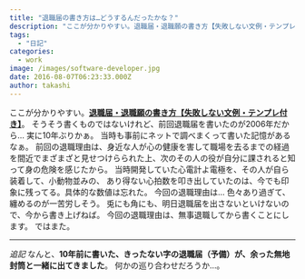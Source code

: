 ```yaml
---
title: "退職届の書き方は…どうするんだったかな？"
description: "ここが分かりやすい。退職届・退職願の書き方【失敗しない文例・テンプレ付き】。そうそう書くものではないけれど、前回退職届を書いたのが2006年だから…実に10年ぶ..."
tags:
  - "日記"
categories:
  - work
image: /images/software-developer.jpg
date: 2016-08-07T06:23:33.000Z
author: takashi
---
```



ここが分かりやすい。<strong><a href="http://ten-navi.com/hacks/retire-8-4437">退職届・退職願の書き方【失敗しない文例・テンプレ付き】</a></strong>。
そうそう書くものではないけれど、前回退職届を書いたのが2006年だから…
実に10年ぶりかぁ。
当時も事前にネットで調べまくって書いた記憶があるなぁ。
前回の退職理由は、身近な人が心の健康を害して職場を去るまでの経過を間近でまざまざと見せつけらられた上、次のその人の役が自分に課されると知って身の危険を感じたから。
当時開発していた心電計よ電極を、その人が自ら装着して、小動物並みの、
あり得ない心拍数を叩き出していたのは、今でも印象に残ってる。具体的な数値は忘れた。
今回の退職理由は… 色々あり過ぎて、纏めるのが一苦労しそう。
兎にも角にも、明日退職届を出さないといけないので、今から書き上げねば。
今回の退職理由は、無事退職してから書くことにします。
ではまた。
<hr />
<em>追記</em>
なんと、<strong>10年前に書いた、きったない字の退職届（予備）が、余った無地封筒と一緒に出てきました</strong>。
何かの巡り合わせだろうか…。